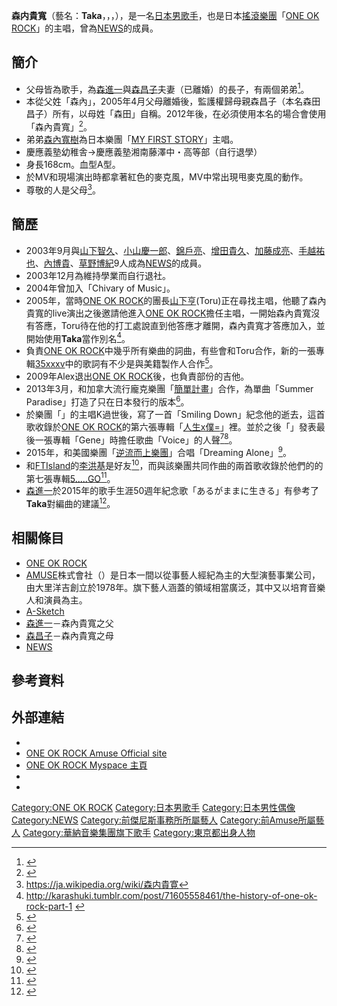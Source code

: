 {{citation style|time=2020-06-08T06:36:43+00:00}}
{{藝人
| 姓名 = 森内貴寬
| 類型 = 男歌手
| 圖片 = [[File:More_from_One_OK_Rock..jpg|220px]]
| 圖片尺寸 = 
| 圖片簡介 = 2015年9月15日森內貴寬在[[美國|美國]][[佛羅里達州|佛羅里達州]][[奧蘭多_(佛羅里達州)|奧蘭多]]的Back to the Future Hearts Tour上
| 本名 = {{lang|ja|森田 貴寛}}<small>（{{lang|ja|もりた たかひろ}}）</small>
| 外文名 = {{lang|ja|森内 貴寛}}<small>（{{lang|ja|もりうち たかひろ}}）</small>
| 外文 = ja
| 羅馬拼音 = Moriuchi Takahiro
| 英文名 = Takahiro Moriuchi
| 暱稱 = Taka                                
| 國籍 = {{JPN}}
| 父母 = [[森進一|森進一]]（父）<br>[[森昌子|森昌子]]（母）
| 親屬 = 森內智寬（弟）<br>[[森內寬樹|森內寬樹]]（弟）
| 出生日期 = {{Birth date and age|1988|4|17|mf=34}}
| 出生地點 = {{JPN}}[[東京都|東京都]]
| 職業 = [[歌手|歌手]]、[[創作歌手|創作歌手]]、[[填詞|作詞家]]、[[作曲家|作曲家]]
| 語言 = [[日語|日語]]、[[英語|英語]]
| 教育程度 = [[慶應義塾湘南藤沢高等部|慶應義塾湘南藤沢高等部]]肄业
| 宗教信仰 =
| 音樂類型 = [[另類搖滾|另類搖滾]]、[[後硬核|後硬核]]
| 演奏樂器 = [[歌唱|歌唱]]、[[吉他|吉他]]、[[鋼琴|鋼琴]]、[[風琴|風琴]]、[[電子琴|電子琴]]
| 出道地點 ={{JPN}}[[東京都|東京都]]
| 出道作 = 
| 出道日期 = 2007年
| 代表作 = [https://www.youtube.com/watch?v=Hh9yZWeTmVM/ 《The Beginning》]<br/>[https://www.youtube.com/watch?v=xGbxsiBZGPI/ 《完全感覺Dreamer》]<br/>[https://www.youtube.com/watch?v=bV4vcr8E4HU/ 《Re:make》]<br/>[https://www.youtube.com/watch?v=UjZqcDYbvAE/ 《Mighty Long Fall》]<br/>
[https://youtube.com/watch?v=CRLLWNIqb8w/ 《We are》]<br>[https://www.youtube.com/watch?v=6YZlFdTIdzM&app=desktop 《clock strike》]
| 活躍年代 = 2001年–2003年<br>2005年至今
| 經紀公司 = [[傑尼斯事務所|傑尼斯事務所]]（2001年–2003年）<br />[[Amuse|Amuse]]（2007年 - 2021年）<br>[[ONE_OK_ROCK#自立門戶（2021年~）|株式会社10969]]（2021年至今）
| 唱片公司 = {{JPN}}[[A-Sketch|A-Sketch]]（2007年4月25日 - 2021年）<br />{{JPN}}[[華納兄弟唱片公司|華納兄弟唱片公司]]（2015年9月25日至今）<br>{{USA}}[[拉麵工坊|拉麵工坊]]（2016年9月至今）
| 網站 = {{url|www.oneokrock.com/index.html|官方網站}}
| 相關團體 = [[NEWS|NEWS]]（2003）<br />Chivary of Music（2004）<br />[[ONE_OK_ROCK|ONE OK ROCK]]（2005年至今）
| 獎項 = 
}}
{{japanese|japanese=森内 貴寛|kana=もりうち  たかひろ|romaji=Moriuchi Takahiro}}

'''森内貴寬'''（藝名：'''Taka'''，{{jpn|j=森内 貴寛|kn=もりうち  たかひろ|rm=Moriuchi Takahiro}}，，{{bd|1988年|4月17日|catIdx=Moriuchi Takahiro}}），是一名[[日本|日本]][[男歌手|男歌手]]，也是日本[[搖滾|搖滾]][[樂團|樂團]]「[[ONE_OK_ROCK|ONE OK ROCK]]」的主唱，曾為[[NEWS|NEWS]]的成員。

==簡介==
*父母皆為歌手，為[[森進一|森進一]]與[[森昌子|森昌子]]夫妻（已離婚）的長子，有兩個弟弟<ref>{{cite web|title=ROCKIN'ON JAPAN 2012年6月號}}</ref>。
*本從父姓「森內」，2005年4月父母離婚後，監護權歸母親森昌子（本名森田 昌子）所有，以母姓「森田」自稱。2012年後，在必須使用本名的場合會使用「森內貴寬」<ref name="JPwiki">{{Cite web |url=https://ja.wikipedia.org/wiki/%E6%A3%AE%E5%86%85%E8%B2%B4%E5%AF%9B |title=存档副本 |accessdate=2020-09-11 |archive-date=2020-05-15 |archive-url=https://web.archive.org/web/20200515133901/https://ja.wikipedia.org/wiki/%E6%A3%AE%E5%86%85%E8%B2%B4%E5%AF%9B |dead-url=no }}</ref>。
*弟弟[[森內寬樹|森內寬樹]]為日本樂團「[[MY_FIRST_STORY|MY FIRST STORY]]」主唱。
*慶應義塾幼稚舎→慶應義塾湘南藤澤中・高等部（自行退學）
*身長168cm。血型A型。
*於MV和現場演出時都拿著紅色的麥克風，MV中常出現甩麥克風的動作。
*尊敬的人是父母<ref name="JPwiki">https://ja.wikipedia.org/wiki/森内貴寛</ref>。

==簡歷==
* 2003年9月與[[山下智久|山下智久]]、[[小山慶一郎|小山慶一郎]]、[[錦戶亮|錦戶亮]]、[[增田貴久|增田貴久]]、[[加藤成亮|加藤成亮]]、[[手越祐也|手越祐也]]、[[內博貴|內博貴]]、[[草野博紀|草野博紀]]9人成為[[NEWS|NEWS]]的成員。
* 2003年12月為維持學業而自行退社。
* 2004年曾加入「Chivary of Music」。
* 2005年，當時[[ONE_OK_ROCK|ONE OK ROCK]]的團長[[山下亨|山下亨]](Toru)正在尋找主唱，他聽了森內貴寬的live演出之後邀請他進入[[ONE_OK_ROCK|ONE OK ROCK]]擔任主唱，一開始森內貴寬沒有答應，Toru待在他的打工處說直到他答應才離開，森內貴寬才答應加入，並開始使用'''Taka'''當作別名<ref>http://karashuki.tumblr.com/post/71605558461/the-history-of-one-ok-rock-part-1 {{Wayback|url=http://karashuki.tumblr.com/post/71605558461/the-history-of-one-ok-rock-part-1 |date=20150722105126 }} {{en}}</ref>。
* 負責[[ONE_OK_ROCK|ONE OK ROCK]]中幾乎所有樂曲的詞曲，有些會和Toru合作，新的一張專輯[[35xxxv|35xxxv]]中的歌詞有不少是與美籍製作人{{link-en|John Feldmann|John Feldmann}}合作<ref>{{Cite web |url=http://mojim.com/35xxxv.html?t4 |title=存档副本 |accessdate=2015-07-18 |archive-date=2015-07-22 |archive-url=https://web.archive.org/web/20150722032207/http://mojim.com/35xxxv.html?t4 |dead-url=no }}</ref>。
* 2009年Alex退出[[ONE_OK_ROCK|ONE OK ROCK]]後，也負責部份的吉他。
* 2013年3月，和加拿大流行龐克樂團「[[簡單計畫|簡單計畫]]」合作，為單曲「Summer Paradise」打造了只在日本發行的版本<ref>{{Cite web |url=http://www.simpleplan.com/news/summer-paradise-ft-taka-one-ok-rock-339521 |title=存档副本 |access-date=2015-07-18 |archive-url=https://web.archive.org/web/20130329232435/http://www.simpleplan.com/news/summer-paradise-ft-taka-one-ok-rock-339521 |archive-date=2013-03-29 |dead-url=yes }}</ref>。
* 於樂團「{{link-en|Pay money To my Pain|Pay money To my Pain}}」的主唱K過世後，寫了一首「Smiling Down」紀念他的逝去，這首歌收錄於[[ONE_OK_ROCK|ONE OK ROCK]]的第六張專輯「[[人生x僕=|人生x僕=]]」裡。並於之後「{{link-en|Pay money To my Pain|Pay money To my Pain}}」發表最後一張專輯「Gene」時擔任歌曲「Voice」的人聲<ref>{{Cite web |url=http://home.gamer.com.tw/creationDetail.php?sn=2272169 |title=存档副本 |accessdate=2015-07-18 |archive-date=2015-07-22 |archive-url=https://web.archive.org/web/20150722113128/http://home.gamer.com.tw/creationDetail.php?sn=2272169 |dead-url=no }}</ref><ref>{{Cite web |url=http://www.jpopasia.com/news/pay-money-to-my-pain-unveiled-lyrics-pv-rain::15091.html |title=存档副本 |accessdate=2015-07-18 |archive-date=2015-07-22 |archive-url=https://web.archive.org/web/20150722113242/http://www.jpopasia.com/news/pay-money-to-my-pain-unveiled-lyrics-pv-rain::15091.html |dead-url=no }}</ref>。
* 2015年，和美國樂團「[[逆流而上樂團|逆流而上樂團]]」合唱「Dreaming Alone」<ref>{{Cite web |url=https://www.youtube.com/watch?v=l0qWjHP1GQc |title=存档副本 |accessdate=2015-07-18 |archive-date=2015-04-18 |archive-url=https://web.archive.org/web/20150418000126/https://www.youtube.com/watch?v=l0qWjHP1GQc&gl=US&hl=en |dead-url=no }}</ref>。
* 和[[FTIsland|FTIsland]]的[[李洪基|李洪基]]是好友<ref>{{Cite web |url=http://www.koreastardaily.com/tc/news/16970 |title=存档副本 |accessdate=2015-10-18 |archive-date=2016-03-04 |archive-url=https://web.archive.org/web/20160304044841/http://www.koreastardaily.com/tc/news/16970 |dead-url=no }}</ref>，而與該樂團共同作曲的兩首歌收錄於他們的的第七張專輯[[5.....GO|5.....GO]]<ref>{{cite web |url=http://www.oneokrock.com/jp/news/820 |title=存档副本 |accessdate=2015-10-18 |deadurl=yes |archiveurl=https://web.archive.org/web/20150928071238/http://www.oneokrock.com/jp/news/820 |archivedate=2015-09-28 }}</ref>。
* [[森進一|森進一]]於2015年的歌手生涯50週年紀念歌「あるがままに生きる」有參考了'''Taka'''對編曲的建議<ref>{{Cite web |url=https://www.youtube.com/watch?v=F7ZSnBlxg7o |title=存档副本 |accessdate=2015-07-19 |archive-date=2016-03-31 |archive-url=https://web.archive.org/web/20160331134742/https://www.youtube.com/watch?v=F7ZSnBlxg7o |dead-url=no }}</ref>。

==相關條目==
*[[ONE_OK_ROCK|ONE OK ROCK]]
*[[AMUSE|AMUSE]]株式會社（{{lang-ja|株式会社アミューズ}}）是日本一間以從事藝人經紀為主的大型演藝事業公司，由大里洋吉創立於1978年。旗下藝人涵蓋的領域相當廣泛，其中又以培育音樂人和演員為主。
*[[A-Sketch|A-Sketch]]{{ja}}
*[[森進一|森進一]]－森內貴寬之父
*[[森昌子|森昌子]]－森內貴寬之母
*[[NEWS|NEWS]]

==參考資料==
<references />

==外部連結==
* {{url|www.oneokrock.com/index.html|官方網站}}
* [http://www.amuse.co.jp/artist/one_ok_rock/profile.html ONE OK ROCK Amuse Official site] {{Wayback|url=http://www.amuse.co.jp/artist/one_ok_rock/profile.html |date=20080320063511 }}{{ja}}
* [http://www.myspace.com/oneokrockjp ONE OK ROCK Myspace 主頁] {{Wayback|url=http://www.myspace.com/oneokrockjp |date=20120608094443 }}
* {{Instagram|10969taka}}
* {{TikTok|1okrocktaka}}

{{ONE OK ROCK}}
{{NEWS组合}}

{{Normdaten}}
{{DEFAULTSORT:Moriuchi, Takahiro}}

[[Category:ONE_OK_ROCK|Category:ONE OK ROCK]]
[[Category:日本男歌手|Category:日本男歌手]]
[[Category:日本男性偶像|Category:日本男性偶像]]
[[Category:NEWS|Category:NEWS]]
[[Category:前傑尼斯事務所所屬藝人|Category:前傑尼斯事務所所屬藝人]]
[[Category:前Amuse所屬藝人|Category:前Amuse所屬藝人]]
[[Category:華納音樂集團旗下歌手|Category:華納音樂集團旗下歌手]]
[[Category:東京都出身人物|Category:東京都出身人物]]